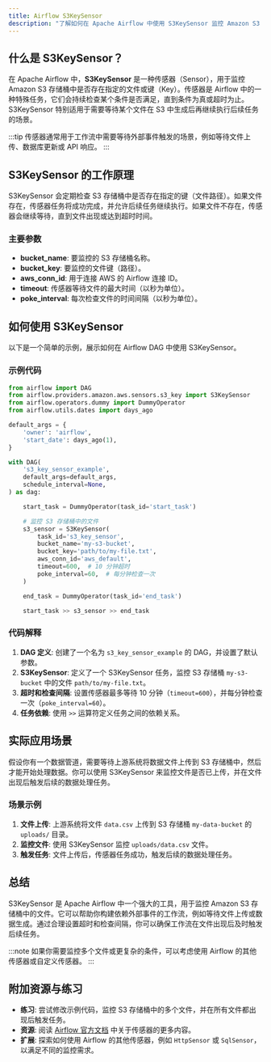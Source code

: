 ```yaml
---
title: Airflow S3KeySensor
description: "了解如何在 Apache Airflow 中使用 S3KeySensor 监控 Amazon S3 存储桶中的文件，并触发后续任务。"
---
```


## 什么是 S3KeySensor？

在 Apache Airflow 中，**S3KeySensor** 是一种传感器（Sensor），用于监控 Amazon S3 存储桶中是否存在指定的文件或键（Key）。传感器是 Airflow 中的一种特殊任务，它们会持续检查某个条件是否满足，直到条件为真或超时为止。S3KeySensor 特别适用于需要等待某个文件在 S3 中生成后再继续执行后续任务的场景。

:::tip
传感器通常用于工作流中需要等待外部事件触发的场景，例如等待文件上传、数据库更新或 API 响应。
:::

## S3KeySensor 的工作原理

S3KeySensor 会定期检查 S3 存储桶中是否存在指定的键（文件路径）。如果文件存在，传感器任务将成功完成，并允许后续任务继续执行。如果文件不存在，传感器会继续等待，直到文件出现或达到超时时间。

### 主要参数

- **bucket_name**: 要监控的 S3 存储桶名称。
- **bucket_key**: 要监控的文件键（路径）。
- **aws_conn_id**: 用于连接 AWS 的 Airflow 连接 ID。
- **timeout**: 传感器等待文件的最大时间（以秒为单位）。
- **poke_interval**: 每次检查文件的时间间隔（以秒为单位）。

## 如何使用 S3KeySensor

以下是一个简单的示例，展示如何在 Airflow DAG 中使用 S3KeySensor。

### 示例代码

```python
from airflow import DAG
from airflow.providers.amazon.aws.sensors.s3_key import S3KeySensor
from airflow.operators.dummy import DummyOperator
from airflow.utils.dates import days_ago

default_args = {
    'owner': 'airflow',
    'start_date': days_ago(1),
}

with DAG(
    's3_key_sensor_example',
    default_args=default_args,
    schedule_interval=None,
) as dag:

    start_task = DummyOperator(task_id='start_task')

    # 监控 S3 存储桶中的文件
    s3_sensor = S3KeySensor(
        task_id='s3_key_sensor',
        bucket_name='my-s3-bucket',
        bucket_key='path/to/my-file.txt',
        aws_conn_id='aws_default',
        timeout=600,  # 10 分钟超时
        poke_interval=60,  # 每分钟检查一次
    )

    end_task = DummyOperator(task_id='end_task')

    start_task >> s3_sensor >> end_task
```

### 代码解释

1. **DAG 定义**: 创建了一个名为 `s3_key_sensor_example` 的 DAG，并设置了默认参数。
2. **S3KeySensor**: 定义了一个 S3KeySensor 任务，监控 S3 存储桶 `my-s3-bucket` 中的文件 `path/to/my-file.txt`。
3. **超时和检查间隔**: 设置传感器最多等待 10 分钟（`timeout=600`），并每分钟检查一次（`poke_interval=60`）。
4. **任务依赖**: 使用 `>>` 运算符定义任务之间的依赖关系。

## 实际应用场景

假设你有一个数据管道，需要等待上游系统将数据文件上传到 S3 存储桶中，然后才能开始处理数据。你可以使用 S3KeySensor 来监控文件是否已上传，并在文件出现后触发后续的数据处理任务。

### 场景示例

1. **文件上传**: 上游系统将文件 `data.csv` 上传到 S3 存储桶 `my-data-bucket` 的 `uploads/` 目录。
2. **监控文件**: 使用 S3KeySensor 监控 `uploads/data.csv` 文件。
3. **触发任务**: 文件上传后，传感器任务成功，触发后续的数据处理任务。

## 总结

S3KeySensor 是 Apache Airflow 中一个强大的工具，用于监控 Amazon S3 存储桶中的文件。它可以帮助你构建依赖外部事件的工作流，例如等待文件上传或数据生成。通过合理设置超时和检查间隔，你可以确保工作流在文件出现后及时触发后续任务。

:::note
如果你需要监控多个文件或更复杂的条件，可以考虑使用 Airflow 的其他传感器或自定义传感器。
:::

## 附加资源与练习

- **练习**: 尝试修改示例代码，监控 S3 存储桶中的多个文件，并在所有文件都出现后触发任务。
- **资源**: 阅读 [Airflow 官方文档](https://airflow.apache.org/docs/) 中关于传感器的更多内容。
- **扩展**: 探索如何使用 Airflow 的其他传感器，例如 `HttpSensor` 或 `SqlSensor`，以满足不同的监控需求。